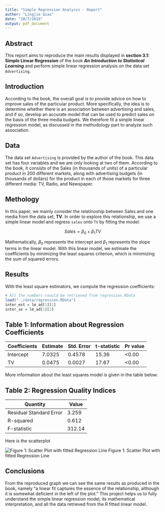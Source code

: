 ```yaml
---
title: "Simple Regression Analysis - Report"
author: "Lingjie Qiao"
date: "10/7/2016"
output: pdf_document
---
```


## Abstract
This report aims to reproduce the main results displayed in **section 3.1: Simple Linear Regression** of the book **_An Introduction to Statistical Learning_** and perform simple linear regression analysis on the data set `Advertising`.

## Introduction
According to the book, the overall goal is to provide advice on how to improve sales of the particular product. More specifically, the idea is to determine whether there is an association between advertising and sales, and if so, develop an accurate model that can be used to predict sales on the basis of the three media budgets. We therefore fit a simple linear regression model, as discussed in the methodology part to analyze such association.


## Data
The data set `Advertising` is provided by the author of the book. This data set has four variables and we are only looking at two of them. According to the book, it consists of the Sales (in thousands of units) of a particular product in 200 different markets, along with advertising budgets (in thousands of dollars) for the product in each of those markets for three different media: TV, Radio, and Newspaper.

## Methology
In this paper, we mainly consider the relatinoship between Sales and one media from the data set, **TV**. In order to explore this relationship, we use a simple linear model and regress `sales` onto `TV` by fitting the model:

$$Sales = \beta_{0} + \beta_{1} TV$$

Mathematically, $\beta_0$ represents the intercept and $\beta_1$ represents the slope terms in the linear model.
With this linear model, we estimate the coefficients by minimizing the least squares criterion, which is minimizing the sum of squared errors.

## Results
With the least square estimators, we compute the regression coefficients:

```r
# All the numbers couuld be retrieved from regression.RData
load("../data/regression.RData")
inter_est = lm_ad[1][1]
inter_se = lm_ad[1][2]
```

Table 1: Information about Regression Coefficients
------------------------------------------------------------
Coefficients| Estimate | Std. Error | t-statistic | Pr value
------------|----------|------------|-------------|---------
Intercept   | 7.0325   | 0.4578     | 15.36       | <0.00
TV          | 0.0475   | 0.0027     | 17.67       | <0.00

More information about the least squares model is given in the table below:

Table 2: Regression Quality Indices
-------------------------------
Quantity               | Value
-----------------------|-------
Residual Standard Error| 3.259
R-squared              | 0.612
F-statistic            | 312.14

Here is the scatterplot

![Figure 1: Scatter Plot with fitted Regression Line](../images/scatterplot-tv-sales.png)
Figure 1: Scatter Plot with fitted Regression Line


## Conclusions
From the reproduced graph we can see the same results as produced in the book, namely "a linear fit captures the essence of the relationship, although it is somewhat deficient in the left of the plot." This project helps us to fully understand the simple linear regression model, its mathematical interpretation, and all the data retrieved from the R fitted linear model.




